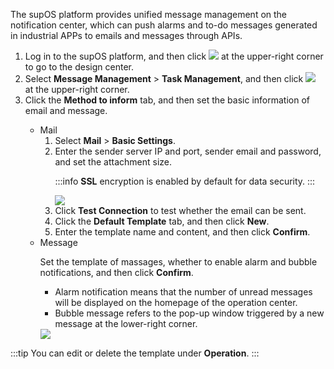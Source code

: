 
The supOS platform provides unified message management on the notification center, which can push alarms and to-do messages generated in industrial APPs to emails and messages through APIs.


1. Log in to the supOS platform, and then click <img src="https://wordpressfreezonex.oss-accelerate.aliyuncs.com/platform/7.png" /> at the upper-right corner to go to the design center.
2. Select <strong>Message Management</strong> > <strong>Task Management</strong>, and then click <img src="https://wordpressfreezonex.oss-accelerate.aliyuncs.com/platform/38.png"/> at the upper-right corner.
3. Click the <strong>Method to inform</strong> tab, and then set the basic information of email and message.

<ul>
<ul>
<li>Mail
<ol>
<li>Select <strong>Mail</strong> > <strong>Basic Settings</strong>.</li>
<li>Enter the sender server IP and port, sender email and password, and set the attachment size.

:::info
**SSL** encryption is enabled by default for data security.
:::

<img width={450} src="https://wordpressfreezonex.oss-accelerate.aliyuncs.com/platform/39.png"/>

</li>
<li>Click <strong>Test Connection</strong> to test whether the email can be sent.</li>
<li>Click the <strong>Default Template</strong> tab, and then click <strong>New</strong>.</li>
<li>Enter the template name and content, and then click <strong>Confirm</strong>.</li>
</ol>
</li>
<li>
Message
<p>
Set the template of massages, whether to enable alarm and
bubble notifications, and then click <strong>Confirm</strong>.
</p>
<ul>
<li>Alarm notification means that the number of unread messages will be displayed on the homepage of the operation center.
</li>
<li> Bubble message refers to the pop-up window triggered by a new message at the lower-right corner.
</li>
</ul>

<img src="https://wordpressfreezonex.oss-accelerate.aliyuncs.com/platform/40.png"/>
</li>
</ul>
</ul>

:::tip
You can edit or delete the template under <strong>Operation</strong>.
:::